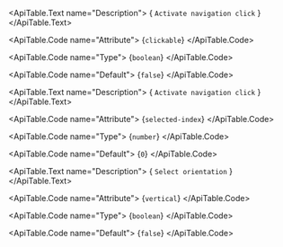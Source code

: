 <ApiTable id="property-clickable">
  <ApiTable.PropertyHeader name="clickable" singleFramework="">
  </ApiTable.PropertyHeader>

  <ApiTable.Text name="Description">
    { `Activate navigation click` }
  </ApiTable.Text>

  <ApiTable.Code name="Attribute">
    {`clickable`}
  </ApiTable.Code>

  <ApiTable.Code name="Type">
   {`boolean`}
  </ApiTable.Code>

  <ApiTable.Code name="Default">
    {`false`}
  </ApiTable.Code>

</ApiTable>
<ApiTable id="property-selectedIndex">
  <ApiTable.PropertyHeader name="selectedIndex" singleFramework="">
  </ApiTable.PropertyHeader>

  <ApiTable.Text name="Description">
    { `Activate navigation click` }
  </ApiTable.Text>

  <ApiTable.Code name="Attribute">
    {`selected-index`}
  </ApiTable.Code>

  <ApiTable.Code name="Type">
   {`number`}
  </ApiTable.Code>

  <ApiTable.Code name="Default">
    {`0`}
  </ApiTable.Code>

</ApiTable>
<ApiTable id="property-vertical">
  <ApiTable.PropertyHeader name="vertical" singleFramework="">
  </ApiTable.PropertyHeader>

  <ApiTable.Text name="Description">
    { `Select orientation` }
  </ApiTable.Text>

  <ApiTable.Code name="Attribute">
    {`vertical`}
  </ApiTable.Code>

  <ApiTable.Code name="Type">
   {`boolean`}
  </ApiTable.Code>

  <ApiTable.Code name="Default">
    {`false`}
  </ApiTable.Code>

</ApiTable>
